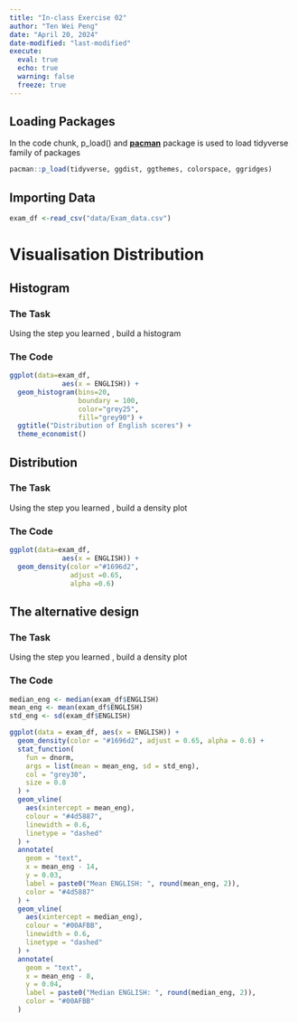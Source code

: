```yaml
---
title: "In-class Exercise 02"
author: "Ten Wei Peng"
date: "April 20, 2024"
date-modified: "last-modified"
execute: 
  eval: true
  echo: true
  warning: false
  freeze: true
---
```


## Loading Packages

::: callout-note
In the code chunk, p_load() and [**pacman**](https://cran.r-project.org/web/packages/pacman/index.html) package is used to load tidyverse family of packages
:::

```r
pacman::p_load(tidyverse, ggdist, ggthemes, colorspace, ggridges)
```

## Importing Data

```r
exam_df <-read_csv("data/Exam_data.csv")
```

# Visualisation Distribution

## Histogram
::: panel-tabset

### The Task
Using the step you learned , build a histogram


### The Code

```r
ggplot(data=exam_df, 
             aes(x = ENGLISH)) +
  geom_histogram(bins=20, 
                 boundary = 100,
                 color="grey25", 
                 fill="grey90") +
  ggtitle("Distribution of English scores") +
  theme_economist()
```

:::



## Distribution
::: panel-tabset

### The Task
Using the step you learned , build a density plot


### The Code

```r
ggplot(data=exam_df, 
             aes(x = ENGLISH)) +
  geom_density(color ="#1696d2",
               adjust =0.65,
               alpha =0.6)
```

:::






## The alternative design
::: panel-tabset

### The Task
Using the step you learned , build a density plot


### The Code

```r
median_eng <- median(exam_df$ENGLISH)
mean_eng <- mean(exam_df$ENGLISH)
std_eng <- sd(exam_df$ENGLISH)

ggplot(data = exam_df, aes(x = ENGLISH)) +
  geom_density(color = "#1696d2", adjust = 0.65, alpha = 0.6) +
  stat_function(
    fun = dnorm,
    args = list(mean = mean_eng, sd = std_eng),
    col = "grey30",
    size = 0.8
  ) +
  geom_vline(
    aes(xintercept = mean_eng),
    colour = "#4d5887",
    linewidth = 0.6,
    linetype = "dashed"
  ) +
  annotate(
    geom = "text",
    x = mean_eng - 14,
    y = 0.03,
    label = paste0("Mean ENGLISH: ", round(mean_eng, 2)),
    color = "#4d5887"
  ) +
  geom_vline(
    aes(xintercept = median_eng),
    colour = "#00AFBB",
    linewidth = 0.6,
    linetype = "dashed"
  ) +
  annotate(
    geom = "text",
    x = mean_eng - 8,
    y = 0.04,
    label = paste0("Median ENGLISH: ", round(median_eng, 2)),
    color = "#00AFBB"
  )
```

:::







